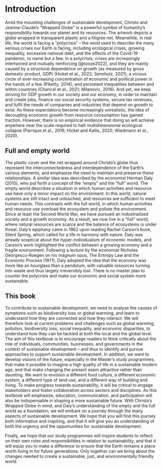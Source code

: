 # Introduction

Amid the mounting challenges of sustainable development, Christo and Jeanne-Claude’s “Wrapped Globe” is a powerful symbol of humanity’s responsibility towards our planet and its resources. The artwork depicts a globe wrapped in transparent plastic and a filigree net. Meanwhile, in real life, the world is facing a “polycrisis” – the word used to describe the many serious crises our Earth is facing, including ecological crises, growing inequality, excessive national debt, and the effects of the Covid-19 pandemic, to name but a few. In a polycrisis, crises are increasingly intertwined and mutually reinforcing [@tooze2022], and they are mainly caused by a structural dependence on growth (as measured by gross domestic product, GDP) (Hickel et al., 2022; Sennholz, 2021); a vicious circle of ever-increasing concentration of economic and political power in the hands of a few (Piketty, 2014); and persistent inequalities between and within countries (Chancel et al., 2021; Milanovic, 2016). And yet, we keep striving for GDP growth in our society and our economy, in order to maintain and create jobs, finance our social security systems, secure tax revenues, and fulfil the needs of companies and industries that depend on growth to exist. As these expectations become increasingly unrealistic, the idea of decoupling economic growth from resource consumption has gained traction. However, there is no empirical evidence that doing so will achieve anywhere near the scale required to halt multidimensional ecological collapse (Parrique et al., 2019; Hickel and Kallis, 2020; Wiedmann et al., 2020).

## Full and empty world

The plastic cover and the net wrapped around Christo’s globe thus represent the interconnectedness and interdependence of the Earth’s various elements, and emphasize the need to maintain and preserve these relationships. A similar idea was described by the economist Herman Daly (2015), who put forth a concept of the “empty” and the “full” world. The empty world describes a situation in which human activities and resource use have only a minor impact on the environment. In this world, natural systems are still intact and untouched, and resources are sufficient to meet human needs. This contrasts with the full world, in which human activities and resource use overload the ecosystem and pollute the environment. Since at least the Second World War, we have pursued an industrialized society and a growth economy. As a result, we now live in a “full” world, where natural resources are scarce and the balance of ecosystems is under threat. Daly’s epiphany came in 1962 upon reading Rachel Carson’s book, Silent Spring, which called for a life in harmony with nature. Daly was already sceptical about the hyper-individualism of economic models, and Carson’s work highlighted the conflict between a growing economy and a fragile environment. Following a lecture by the economist Nicholas Georgescu-Roegen on his magnum opus, The Entropy Law and the Economic Process (1971), Daly adopted the idea that the economy was more like an hourglass than a pendulum, with valuable resources turning into waste and thus largely irreversibly lost. There is no master plan to counter the polycrisis and make our economic and social system more sustainable.

## This book

To contribute to sustainable development, we need to analyse the causes of symptoms such as biodiversity loss or global warming, and learn to understand how they are connected and how they interact. We will therefore look at current problems and challenges such as global warming, pollution, biodiversity loss, social inequality, and economic disparities, to understand how they can be tackled at both the local and the global level. The aim of this textbook is to encourage readers to think critically about the role of individuals, communities, businesses, and governments in the context of sustainable development – and thus to identify and pursue approaches to support sustainable development. In addition, we want to develop visions of the future, especially in the Master’s study programmes, that make it possible to imagine a high quality of life in a sustainable modern age, and that make changing the present seem attractive rather than daunting. We want to envision a different food culture, a different economic system, a different type of land use, and a different way of building and living. To make progress towards sustainability, it will be critical to engage stakeholders and foster collaboration across sectors and disciplines. As this textbook will emphasize, education, communication, and participation will also be indispensable in shaping a more sustainable future. With Christo’s Wrapped Globe in mind, and Daly’s understanding of the empty and the full world as a foundation, we will embark on a journey through the many aspects of sustainable development. We hope that you will find this journey both informative and inspiring, and that it will give you an understanding of both the urgency and the opportunities for sustainable development.

Finally, we hope that our study programmes will inspire students to reflect on their own roles and responsibilities in relation to sustainability, and that it will equip you to make a difference to ensure that the Earth remains a place worth living in for future generations. Only together can we bring about the changes needed to create a sustainable, just, and environmentally friendly world.

